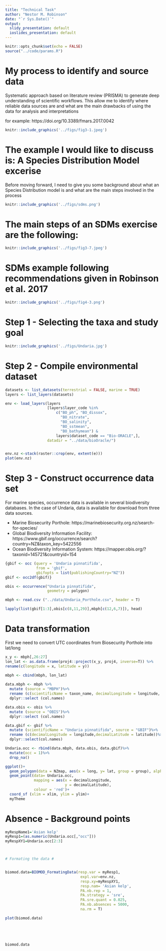 ```yaml
---
title: "Technical Task"
author: "Nestor M. Robinson"
date: "`r Sys.Date()`"
output:
  slidy_presentation: default
  ioslides_presentation: default
---
```


```r
knitr::opts_chunk$set(echo = FALSE)
source("../code/params.R")

```
# My process to identify and source data
Systematic approach based on literature review (PRISMA) to generate deep understanding of scientific workflows. This allow me to identify where reliable data sources are and what are the main drawbacks of using the data for analysis and interpretations

for example: https://doi.org/10.3389/fmars.2017.0042 

```r
knitr::include_graphics('../figs/fig3-1.jpeg')
```

# The example I would like to discuss is: A Species Distribution Model excerise

Before moving forward, I need to give you some background about what an Species Distribution model is and what are the main steps involved in the process

```r
knitr::include_graphics('../figs/sdms.png')
```
# The main steps of an SDMs exercise are the following:

```r
knitr::include_graphics('../figs/fig3-7.jpeg')
```
# SDMs example following recommendations given in Robinson et al. 2017


```r
knitr::include_graphics('../figs/fig4-3.png')
```




# Step 1 - Selecting the taxa and study goal
```r
knitr::include_graphics('../figs/Undaria.jpg')
```


# Step 2 - Compile environmental dataset 

```r
datasets <- list_datasets(terrestrial = FALSE, marine = TRUE)
layers <- list_layers(datasets)

env <- load_layers(layers
                   [layers$layer_code %in% 
                       c("BO_ph", "BO_dissox",
                         "BO_nitrate",
                         "BO_salinity",
                         "BO_sstmean",
                         "BO_bathymean") & 
                       layers$dataset_code == "Bio-ORACLE",],
                   datadir = "../data/bioOracle/")


env.nz <-stack(raster::crop(env, extent(e)))
plot(env.nz)

```

# Step 3 - Construct occurrence data set 

For marine species, occurrence data is available in several biodiversity databases. In the case of Undaria, data is available for download from three data sources. 

- Marine Biosecurity Porthole: https://marinebiosecurity.org.nz/search-for-species/
- Global Biodiversity Information Facility: https://www.gbif.org/occurrence/search?country=NZ&taxon_key=5422556
- Ocean Biodiversity Information System:  https://mapper.obis.org/?taxonid=145721&countryid=154

```r
{gbif <- occ (query = 'Undaria pinnatifida',
              from = 'gbif',
              gbifopts = list(publishingCountry="NZ"))
gbif <- occ2df(gbif)}

obis <- occurrence("Undaria pinnatifida", 
                   geometry = polygon)

mbph <- read.csv ("../data/Undaria_Porthole.csv", header = T)

lapply(list(gbif[1:3],obis[c(8,11,29)],mbph[c(12,6,7)]), head) 
```
# Data transformation
First we need to convert UTC coordinates from Biosecurity Porthole into lat/long
```r
x_y <- mbph[,26:27]
lon_lat <- as.data.frame(proj4::project(x_y, proj4, inverse=T)) %>%
rename(c(longitude = x, latitude = y))

mbph <- cbind(mbph, lon_lat)
  
data.mbph <- mbph %>%
  mutate (source = "MBPH")%>%
  rename (c(scientificName = taxon_name, decimalLongitude = longitude, decimalLatitude = latitude))%>%
  dplyr::select (col.names)
```

```r
data.obis <- obis %>%
  mutate (source = "OBIS")%>%
  dplyr::select (col.names)

data.gbif <- gbif %>%
  mutate (scientificName = "Undaria pinnatifida", source = "GBIF")%>%
  rename (c(decimalLongitude = longitude,decimalLatitude = latitude))%>%
  dplyr::select(col.names)

Undaria.occ <- rbind(data.mbph, data.obis, data.gbif)%>%
  mutate(occ = 1)%>%
  drop_na()

ggplot()+
  geom_polygon(data = NZmap, aes(x = long, y= lat, group = group), alpha = 0.3) +
  geom_point(data= Undaria.occ, 
             mapping = aes(x = decimalLongitude,
                           y = decimalLatitude),
             colour = 'red')+
  coord_sf (xlim = xlim, ylim = ylim)+
  myTheme
```

# Absence - Background points

```r
myRespName1='Asian kelp' 
myResp1=(as.numeric(Undaria.occ[,"occ"]))
myRespXY1=Undaria.occ[2:3]



# Formating the data # 


biomod.data=BIOMOD_FormatingData(resp.var = myResp1,
                                  expl.var=env.nz,
                                  resp.xy=myRespXY1,
                                  resp.nam= 'Asian kelp',
                                  PA.nb.rep = 1,
                                  PA.strategy = 'sre',
                                  PA.sre.quant = 0.025,
                                  PA.nb.absences = 5000,
                                  na.rm = T)

plot(biomod.data)





biomod.data
```




